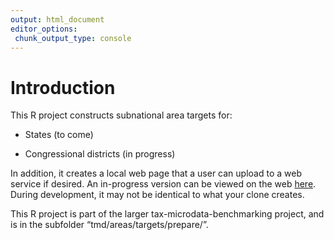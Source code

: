 ```yaml
---
output: html_document
editor_options: 
 chunk_output_type: console
---
```


# Introduction {.unnumbered}

This R project constructs subnational area targets for:

-   States (to come)

-   Congressional districts (in progress)

In addition, it creates a local web page that a user can upload to a web service if desired. An in-progress version can be viewed on the web [here](https://tmd-areas-prepare-targets.netlify.app/). During development, it may not be identical to what your clone creates.

This R project is part of the larger tax-microdata-benchmarking project, and is in the subfolder "tmd/areas/targets/prepare/".

